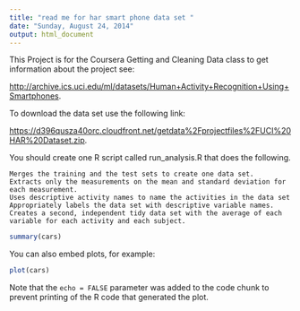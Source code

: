```yaml
---
title: "read me for har smart phone data set "
date: "Sunday, August 24, 2014"
output: html_document
---
```


This Project is for the Coursera Getting and Cleaning Data class to get information about the project see:

<http://archive.ics.uci.edu/ml/datasets/Human+Activity+Recognition+Using+Smartphones>.

To download the data set use the following link:

<https://d396qusza40orc.cloudfront.net/getdata%2Fprojectfiles%2FUCI%20HAR%20Dataset.zip>.


 You should create one R script called run_analysis.R that does the following. 

    Merges the training and the test sets to create one data set.
    Extracts only the measurements on the mean and standard deviation for each measurement. 
    Uses descriptive activity names to name the activities in the data set
    Appropriately labels the data set with descriptive variable names. 
    Creates a second, independent tidy data set with the average of each variable for each activity and each subject. 
    
    

```r
summary(cars)
```

You can also embed plots, for example:

```r
plot(cars)
```

Note that the `echo = FALSE` parameter was added to the code chunk to prevent printing of the R code that generated the plot.